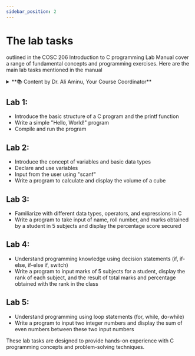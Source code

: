 ```yaml
---
sidebar_position: 2
---
```



# The lab tasks 

outlined in the COSC 206 Introduction to C programming Lab Manual cover a range of fundamental concepts and programming exercises. Here are the main lab tasks mentioned in the manual

<details>
  <summary>**📚 Content by Dr. Ali Aminu, Your Course Coordinator**</summary>
    <div>
      <div>
      Benefit from the expertise of Dr. Ali Aminu, our esteemed course coordinator. All our content, including labs and activities, is curated by Dr. Aminu, ensuring a comprehensive and high-quality learning experience. As **Dr. Aminu** wisely puts it, 
      >>**"If the student can understand and be able to do all the labs, the objective of the course is achieved."**
      </div>
    </div>
</details>

## Lab 1:
- Introduce the basic structure of a C program and the printf function
- Write a simple "Hello, World!" program
- Compile and run the program

## Lab 2:
- Introduce the concept of variables and basic data types
- Declare and use variables
- Input from the user using "scanf"
- Write a program to calculate and display the volume of a cube

## Lab 3:
- Familiarize with different data types, operators, and expressions in C
- Write a program to take input of name, roll number, and marks obtained by a student in 5 subjects and display the percentage score secured

## Lab 4:
- Understand programming knowledge using decision statements (if, if-else, if-else if, switch)
- Write a program to input marks of 5 subjects for a student, display the rank of each subject, and the result of total marks and percentage obtained with the rank in the class

## Lab 5:
- Understand programming using loop statements (for, while, do-while)
- Write a program to input two integer numbers and display the sum of even numbers between these two input numbers

These lab tasks are designed to provide hands-on experience with C programming concepts and problem-solving techniques.
